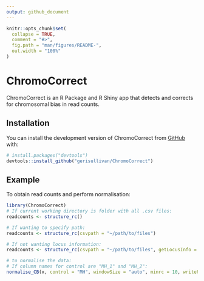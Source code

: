 ```yaml
---
output: github_document
---
```


<!-- README.md is generated from README.Rmd. Please edit this file -->

```r
knitr::opts_chunk$set(
  collapse = TRUE,
  comment = "#>",
  fig.path = "man/figures/README-",
  out.width = "100%"
)
```

# ChromoCorrect

<!-- badges: start -->
<!-- badges: end -->

ChromoCorrect is an R Package and R Shiny app that detects and corrects for chromosomal bias in read counts.

## Installation

You can install the development version of ChromoCorrect from [GitHub](https://github.com/) with:

``` r
# install.packages("devtools")
devtools::install_github("gerisullivan/ChromoCorrect")
```

## Example

To obtain read counts and perform normalisation:

```r
library(ChromoCorrect)
# If current working directory is folder with all .csv files:
readcounts <- structure_rc()

# If wanting to specify path:
readcounts <- structure_rc(csvpath = "~/path/to/files")

# If not wanting locus information:
readcounts <- structure_rc(csvpath = "~/path/to/files", getLocusInfo = FALSE)

# to normalise the data:
# If column names for control are "MH_1" and "MH_2":
normalise_CB(x, control = "MH", windowSize = "auto", minrc = 10, writePlots = TRUE, locusInfo = TRUE, path = "~/path/to/files")
```
